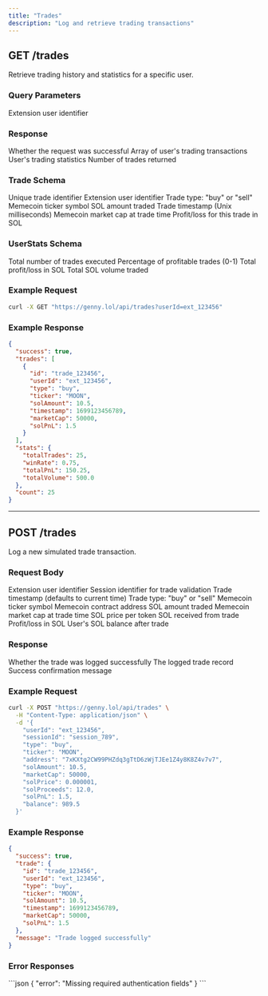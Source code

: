 ```yaml
---
title: "Trades"
description: "Log and retrieve trading transactions"
---
```


## GET /trades

Retrieve trading history and statistics for a specific user.

### Query Parameters

<ParamField query="userId" type="string" required>
  Extension user identifier
</ParamField>

### Response

<ResponseField name="success" type="boolean" required>
  Whether the request was successful
</ResponseField>

<ResponseField name="trades" type="Trade[]" required>
  Array of user's trading transactions
</ResponseField>

<ResponseField name="stats" type="UserStats" required>
  User's trading statistics
</ResponseField>

<ResponseField name="count" type="integer" required>
  Number of trades returned
</ResponseField>

### Trade Schema

<ResponseField name="id" type="string" required>
  Unique trade identifier
</ResponseField>

<ResponseField name="userId" type="string" required>
  Extension user identifier
</ResponseField>

<ResponseField name="type" type="string" required>
  Trade type: "buy" or "sell"
</ResponseField>

<ResponseField name="ticker" type="string" required>
  Memecoin ticker symbol
</ResponseField>

<ResponseField name="solAmount" type="number" required>
  SOL amount traded
</ResponseField>

<ResponseField name="timestamp" type="number" required>
  Trade timestamp (Unix milliseconds)
</ResponseField>

<ResponseField name="marketCap" type="number">
  Memecoin market cap at trade time
</ResponseField>

<ResponseField name="solPnL" type="number">
  Profit/loss for this trade in SOL
</ResponseField>

### UserStats Schema

<ResponseField name="totalTrades" type="integer" required>
  Total number of trades executed
</ResponseField>

<ResponseField name="winRate" type="number" required>
  Percentage of profitable trades (0-1)
</ResponseField>

<ResponseField name="totalPnL" type="number" required>
  Total profit/loss in SOL
</ResponseField>

<ResponseField name="totalVolume" type="number" required>
  Total SOL volume traded
</ResponseField>

### Example Request

```bash
curl -X GET "https://genny.lol/api/trades?userId=ext_123456"
```

### Example Response

```json
{
  "success": true,
  "trades": [
    {
      "id": "trade_123456",
      "userId": "ext_123456",
      "type": "buy",
      "ticker": "MOON",
      "solAmount": 10.5,
      "timestamp": 1699123456789,
      "marketCap": 50000,
      "solPnL": 1.5
    }
  ],
  "stats": {
    "totalTrades": 25,
    "winRate": 0.75,
    "totalPnL": 150.25,
    "totalVolume": 500.0
  },
  "count": 25
}
```

---

## POST /trades

Log a new simulated trade transaction.

### Request Body

<ParamField body="userId" type="string" required>
  Extension user identifier
</ParamField>

<ParamField body="sessionId" type="string" required>
  Session identifier for trade validation
</ParamField>

<ParamField body="timestamp" type="number">
  Trade timestamp (defaults to current time)
</ParamField>

<ParamField body="type" type="string" required>
  Trade type: "buy" or "sell"
</ParamField>

<ParamField body="ticker" type="string" required>
  Memecoin ticker symbol
</ParamField>

<ParamField body="address" type="string">
  Memecoin contract address
</ParamField>

<ParamField body="solAmount" type="number" required>
  SOL amount traded
</ParamField>

<ParamField body="marketCap" type="number">
  Memecoin market cap at trade time
</ParamField>

<ParamField body="solPrice" type="number">
  SOL price per token
</ParamField>

<ParamField body="solProceeds" type="number">
  SOL received from trade
</ParamField>

<ParamField body="solPnL" type="number">
  Profit/loss in SOL
</ParamField>

<ParamField body="balance" type="number">
  User's SOL balance after trade
</ParamField>

### Response

<ResponseField name="success" type="boolean" required>
  Whether the trade was logged successfully
</ResponseField>

<ResponseField name="trade" type="Trade" required>
  The logged trade record
</ResponseField>

<ResponseField name="message" type="string" required>
  Success confirmation message
</ResponseField>

### Example Request

```bash
curl -X POST "https://genny.lol/api/trades" \
  -H "Content-Type: application/json" \
  -d '{
    "userId": "ext_123456",
    "sessionId": "session_789",
    "type": "buy",
    "ticker": "MOON",
    "address": "7xKXtg2CW99PHZdq3gTtD6zWjTJEe1Z4y8K8Z4v7v7",
    "solAmount": 10.5,
    "marketCap": 50000,
    "solPrice": 0.000001,
    "solProceeds": 12.0,
    "solPnL": 1.5,
    "balance": 989.5
  }'
```

### Example Response

```json
{
  "success": true,
  "trade": {
    "id": "trade_123456",
    "userId": "ext_123456",
    "type": "buy",
    "ticker": "MOON",
    "solAmount": 10.5,
    "timestamp": 1699123456789,
    "marketCap": 50000,
    "solPnL": 1.5
  },
  "message": "Trade logged successfully"
}
```

### Error Responses

<AccordionGroup>
  <Accordion title="400 Bad Request">
    ```json
    {
      "error": "Missing required authentication fields"
    }
    ```
  </Accordion>
</AccordionGroup>